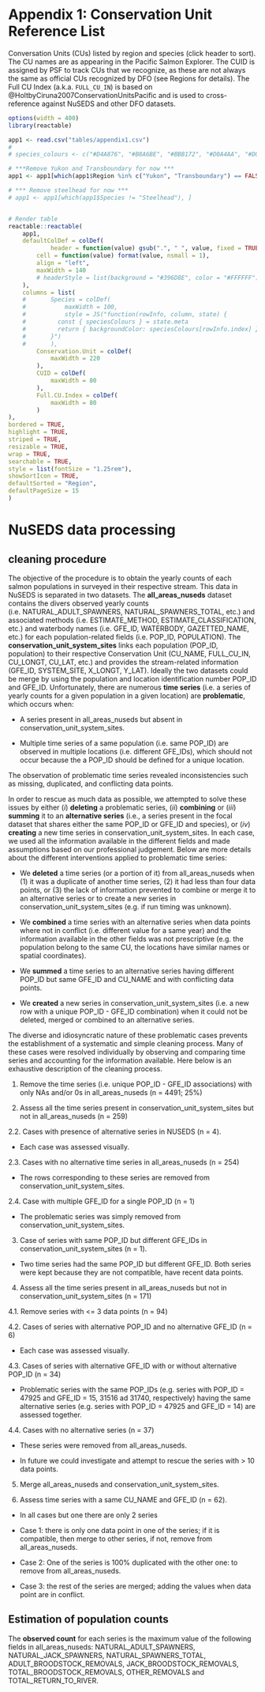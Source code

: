 # Appendix 1: Conservation Unit Reference List {#appendix-1 .unnumbered}

Conversation Units (CUs) listed by region and species (click header to sort). The CU names are as appearing in the Pacific Salmon Explorer. The CUID is assigned by PSF to track CUs that we recognize, as these are not always the same as official CUs recognized by DFO (see Regions for details). The Full CU Index (a.k.a. `FULL_CU_IN`) is based on @HoltbyCiruna2007ConservationUnitsPacific and is used to cross-reference against NuSEDS and other DFO datasets.

```r
options(width = 400)
library(reactable)

app1 <- read.csv("tables/appendix1.csv")
# 
# species_colours <- c("#D4A876", "#B8A6BE", "#BBB172", "#D0A4AA", "#D0A4AA", "#98A879", "#98A879", "#0000FF40")[as.numeric(as.factor(app1$Species))]

# ***Remove Yukon and Transboundary for now ***
app1 <- app1[which(app1$Region %in% c("Yukon", "Transboundary") == FALSE), ]

# *** Remove steelhead for now ***
# app1 <- app1[which(app1$Species != "Steelhead"), ]


# Render table
reactable::reactable(
	app1, 
	defaultColDef = colDef(
			header = function(value) gsub(".", " ", value, fixed = TRUE),
		cell = function(value) format(value, nsmall = 1),
		align = "left",
		maxWidth = 140
		# headerStyle = list(background = "#396D8E", color = "#FFFFFF")
	),
	columns = list(
	# 		Species = colDef(
	# 			maxWidth = 100,
	# 			style = JS("function(rowInfo, column, state) {
	#         const { speciesColours } = state.meta
	#         return { backgroundColor: speciesColours[rowInfo.index] }
	#       }")
	# 		),
		Conservation.Unit = colDef(
			maxWidth = 220
		),
		CUID = colDef(
			maxWidth = 80
		),
		Full.CU.Index = colDef(
			maxWidth = 80
		)
),
bordered = TRUE,
highlight = TRUE,
striped = TRUE,
resizable = TRUE, 
wrap = TRUE,
searchable = TRUE,
style = list(fontSize = "1.25rem"),
showSortIcon = TRUE,
defaultSorted = "Region",
defaultPageSize = 15
)

```

# NuSEDS data processing

## cleaning procedure

The objective of the procedure is to obtain the yearly counts of each salmon populations in surveyed in their respective stream. This data in NuSEDS is separated in two datasets. The **all_areas_nuseds** dataset contains the divers observed yearly counts (i.e. NATURAL_ADULT_SPAWNERS, NATURAL_SPAWNERS_TOTAL, etc.) and associated methods (i.e. ESTIMATE_METHOD, ESTIMATE_CLASSIFICATION, etc.) and waterbody names (i.e. GFE_ID, WATERBODY, GAZETTED_NAME, etc.) for each population-related fields (i.e. POP_ID, POPULATION). The **conservation_unit_system_sites** links each population (POP_ID, population) to their respective Conservation Unit (CU_NAME, FULL_CU_IN, CU_LONGT, CU_LAT, etc.) and provides the stream-related information (GFE_ID, SYSTEM_SITE, X_LONGT, Y_LAT). Ideally the two datasets could be merge by using the population and location identification number POP_ID and GFE_ID. Unfortunately, there are numerous **time series** (i.e. a series of yearly counts for a given population in a given location) are **problematic**, which occurs when:

-   A series present in all_areas_nuseds but absent in conservation_unit_system_sites.

-   Multiple time series of a same population (i.e. same POP_ID) are observed in multiple locations (i.e. different GFE_IDs), which should not occur because the a POP_ID should be defined for a unique location.

The observation of problematic time series revealed inconsistencies such as missing, duplicated, and conflicting data points.

In order to rescue as much data as possible, we attempted to solve these issues by either (*i*) **deleting** a problematic series, (*ii*) **combining** or (*iii*) **summing** it to an **alternative series** (i.e., a series present in the focal dataset that shares either the same POP_ID or GFE_ID and species), or (*iv*) **creating** a new time series in conservation_unit_system_sites. In each case, we used all the information available in the different fields and made assumptions based on our professional judgement. Below are more details about the different interventions applied to problematic time series:

-   We **deleted** a time series (or a portion of it) from all_areas_nuseds when (1) it was a duplicate of another time series, (2) it had less than four data points, or (3) the lack of information prevented to combine or merge it to an alternative series or to create a new series in conservation_unit_system_sites (e.g. if run timing was unknown).

-   We **combined** a time series with an alternative series when data points where not in conflict (i.e. different value for a same year) and the information available in the other fields was not prescriptive (e.g. the population belong to the same CU, the locations have similar names or spatial coordinates).

-   We **summed** a time series to an alternative series having different POP_ID but same GFE_ID and CU_NAME and with conflicting data points.

-   We **created** a new series in conservation_unit_system_sites (i.e. a new row with a unique POP_ID - GFE_ID combination) when it could not be deleted, merged or combined to an alternative series.

The diverse and idiosyncratic nature of these problematic cases prevents the establishment of a systematic and simple cleaning process. Many of these cases were resolved individually by observing and comparing time series and accounting for the information available. Here below is an exhaustive description of the cleaning process.

1.  Remove the time series (i.e. unique POP_ID - GFE_ID associations) with only NAs and/or 0s in all_areas_nuseds (n = 4491; 25%)

2.  Assess all the time series present in conservation_unit_system_sites but not in all_areas_nuseds (n = 259)

2.2. Cases with presence of alternative series in NUSEDS (n = 4).

-   Each case was assessed visually.

2.3. Cases with no alternative time series in all_areas_nuseds (n = 254)

-   The rows corresponding to these series are removed from conservation_unit_system_sites.

2.4. Case with multiple GFE_ID for a single POP_ID (n = 1)

-   The problematic series was simply removed from conservation_unit_system_sites.

3.  Case of series with same POP_ID but different GFE_IDs in conservation_unit_system_sites (n = 1).

-   Two time series had the same POP_ID but different GFE_ID. Both series were kept because they are not compatible, have recent data points.

4. Assess all the time series present in all_areas_nuseds but not in conservation_unit_system_sites (n = 171)

4.1. Remove series with <= 3 data points (n = 94)

4.2. Cases of series with alternative POP_ID and no alternative GFE_ID (n = 6)

-   Each case was assessed visually.

4.3. Cases of series with alternative GFE_ID with or without alternative POP_ID (n = 34)

- Problematic series with the same POP_IDs (e.g. series with POP_ID = 47925 and GFE_ID = 15, 31516 ad 31740, respectively) having the same alternative series (e.g. series with POP_ID = 47925 and GFE_ID = 14) are assessed together.

4.4. Cases with no alternative series (n = 37)

- These series were removed from all_areas_nuseds.

- In future we could investigate and attempt to rescue the series with > 10 data points.

5. Merge all_areas_nuseds and conservation_unit_system_sites.

6. Assess time series with a same CU_NAME and GFE_ID (n = 62).

- In all cases but one there are only 2 series

- Case 1: there is only one data point in one of the series; if it is compatible, then merge to other series, if not, remove from all_areas_nuseds.

- Case 2: One of the series is 100% duplicated with the other one: to remove from all_areas_nuseds.

- Case 3: the rest of the series are merged; adding the values when data point are in conflict.



## Estimation of population counts


The **observed count** for each series is the maximum value of the following fields in all_areas_nuseds: NATURAL_ADULT_SPAWNERS, NATURAL_JACK_SPAWNERS, NATURAL_SPAWNERS_TOTAL, ADULT_BROODSTOCK_REMOVALS, JACK_BROODSTOCK_REMOVALS, TOTAL_BROODSTOCK_REMOVALS, OTHER_REMOVALS and TOTAL_RETURN_TO_RIVER.






















